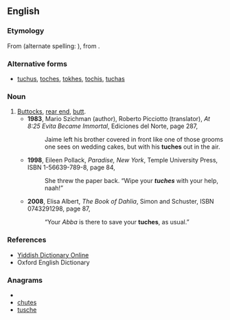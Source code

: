==English==

===Etymology===
From {{etyl|yi}} {{term|תּחת||buttocks, rear end|tr=tokhas|sc=Hebr}} (alternate spelling: {{term|תחת|sc=Hebr}}), from {{etyl|he}} {{term|תחת||sc=Hebr|tr=takhat|underneath}}.

===Alternative forms===
* [[tuchus]], [[toches]], [[tokhes]], [[tochis]], [[tuchas]]

===Noun===
{{en-noun|es}}

# [[buttocks|Buttocks]], [[rear end]], [[butt]].
#* '''1983''', Mario Szichman (author), Roberto Picciotto (translator), ''At 8:25 Evita Became Immortal'',<sup >[http://books.google.com/books?id=ZqPMtjNA6XsC ]</sup> Ediciones del Norte, page 287,
#*: Jaime left his brother covered in front like one of those grooms one sees on wedding cakes, but with his '''tuches''' out in the air.
#* '''1998''', Eileen Pollack, ''Paradise, New York'',<sup >[http://books.google.com/books?id=LotsbciASCsC ]</sup> Temple University Press, ISBN 1-56639-789-8, page 84,
#*: She threw the paper back. “Wipe your '''''tuches''''' <!-- [sic] italics in original --> with your help, naah!”
#* '''2008''', Elisa Albert, ''The Book of Dahlia'',<sup >[http://books.google.com/books?id=NV8YDLLvp3YC ]</sup> Simon and Schuster, ISBN 0743291298, page 87,
#*: “Your ''Abba'' is there to save your '''tuches''', as usual.” <!-- [sic] quotation marks in original (dialogue) -->

===References===
* [http://www.yiddishdictionaryonline.com/dictionary/תּחת.html Yiddish Dictionary Online]
* Oxford English Dictionary

===Anagrams===
* {{alphagram|cehstu}}
* [[chutes#English|chutes]]
* [[tusche#English|tusche]]